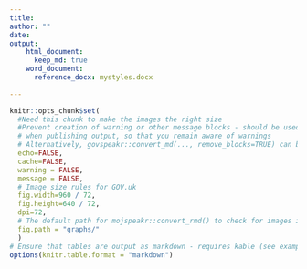 ```yaml
---
title: 
author: ""
date: 
output:
    html_document:
      keep_md: true
    word_document:
      reference_docx: mystyles.docx
    
---
```

```r
knitr::opts_chunk$set(
  #Need this chunk to make the images the right size
  #Prevent creation of warning or other message blocks - should be used only
  # when publishing output, so that you remain aware of warnings
  # Alternatively, govspeakr::convert_md(..., remove_blocks=TRUE) can be used
  echo=FALSE,
  cache=FALSE,
  warning = FALSE,
  message = FALSE,
  # Image size rules for GOV.uk
  fig.width=960 / 72,
  fig.height=640 / 72,
  dpi=72,
  # The default path for mojspeakr::convert_rmd() to check for images is ./graphs
  fig.path = "graphs/"
  )
# Ensure that tables are output as markdown - requires kable (see example below)
options(knitr.table.format = "markdown")
```
